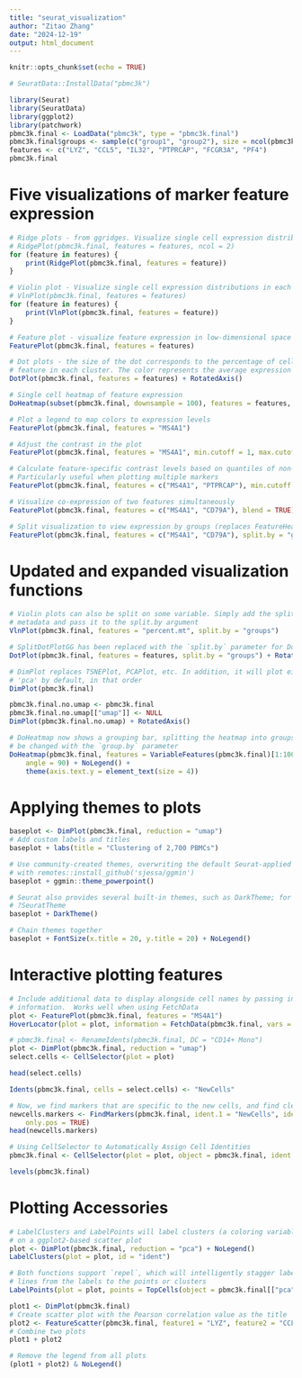 ```yaml
---
title: "seurat_visualization"
author: "Zitao Zhang"
date: "2024-12-19"
output: html_document
---
```


```r
knitr::opts_chunk$set(echo = TRUE)
```

```r
# SeuratData::InstallData("pbmc3k")
```

```r
library(Seurat)
library(SeuratData)
library(ggplot2)
library(patchwork)
pbmc3k.final <- LoadData("pbmc3k", type = "pbmc3k.final")
pbmc3k.final$groups <- sample(c("group1", "group2"), size = ncol(pbmc3k.final), replace = TRUE)
features <- c("LYZ", "CCL5", "IL32", "PTPRCAP", "FCGR3A", "PF4")
pbmc3k.final
```

# Five visualizations of marker feature expression

```r
# Ridge plots - from ggridges. Visualize single cell expression distributions in each cluster
# RidgePlot(pbmc3k.final, features = features, ncol = 2)
for (feature in features) {
    print(RidgePlot(pbmc3k.final, features = feature))
}
```

```r
# Violin plot - Visualize single cell expression distributions in each cluster
# VlnPlot(pbmc3k.final, features = features)
for (feature in features) {
    print(VlnPlot(pbmc3k.final, features = feature))
}
```

```r
# Feature plot - visualize feature expression in low-dimensional space
FeaturePlot(pbmc3k.final, features = features)
```

```r
# Dot plots - the size of the dot corresponds to the percentage of cells expressing the
# feature in each cluster. The color represents the average expression level
DotPlot(pbmc3k.final, features = features) + RotatedAxis()
```

```r
# Single cell heatmap of feature expression
DoHeatmap(subset(pbmc3k.final, downsample = 100), features = features, size = 3)
```

```r
# Plot a legend to map colors to expression levels
FeaturePlot(pbmc3k.final, features = "MS4A1")
```

```r
# Adjust the contrast in the plot
FeaturePlot(pbmc3k.final, features = "MS4A1", min.cutoff = 1, max.cutoff = 3)
```

```r
# Calculate feature-specific contrast levels based on quantiles of non-zero expression.
# Particularly useful when plotting multiple markers
FeaturePlot(pbmc3k.final, features = c("MS4A1", "PTPRCAP"), min.cutoff = "q10", max.cutoff = "q90")
```

```r
# Visualize co-expression of two features simultaneously
FeaturePlot(pbmc3k.final, features = c("MS4A1", "CD79A"), blend = TRUE)
```

```r
# Split visualization to view expression by groups (replaces FeatureHeatmap)
FeaturePlot(pbmc3k.final, features = c("MS4A1", "CD79A"), split.by = "groups")
```
# Updated and expanded visualization functions

```r
# Violin plots can also be split on some variable. Simply add the splitting variable to object
# metadata and pass it to the split.by argument
VlnPlot(pbmc3k.final, features = "percent.mt", split.by = "groups")
```

```r
# SplitDotPlotGG has been replaced with the `split.by` parameter for DotPlot
DotPlot(pbmc3k.final, features = features, split.by = "groups") + RotatedAxis()
```

```r
# DimPlot replaces TSNEPlot, PCAPlot, etc. In addition, it will plot either 'umap', 'tsne', or
# 'pca' by default, in that order
DimPlot(pbmc3k.final)
```

```r
pbmc3k.final.no.umap <- pbmc3k.final
pbmc3k.final.no.umap[["umap"]] <- NULL
DimPlot(pbmc3k.final.no.umap) + RotatedAxis()
```

```r
# DoHeatmap now shows a grouping bar, splitting the heatmap into groups or clusters. This can
# be changed with the `group.by` parameter
DoHeatmap(pbmc3k.final, features = VariableFeatures(pbmc3k.final)[1:100], cells = 1:500, size = 4,
    angle = 90) + NoLegend() +
    theme(axis.text.y = element_text(size = 4))
```

# Applying themes to plots

```r
baseplot <- DimPlot(pbmc3k.final, reduction = "umap")
# Add custom labels and titles
baseplot + labs(title = "Clustering of 2,700 PBMCs")
```

```r
# Use community-created themes, overwriting the default Seurat-applied theme Install ggmin
# with remotes::install_github('sjessa/ggmin')
baseplot + ggmin::theme_powerpoint()
```

```r
# Seurat also provides several built-in themes, such as DarkTheme; for more details see
# ?SeuratTheme
baseplot + DarkTheme()
```

```r
# Chain themes together
baseplot + FontSize(x.title = 20, y.title = 20) + NoLegend()
```

# Interactive plotting features

```r
# Include additional data to display alongside cell names by passing in a data frame of
# information.  Works well when using FetchData
plot <- FeaturePlot(pbmc3k.final, features = "MS4A1")
HoverLocator(plot = plot, information = FetchData(pbmc3k.final, vars = c("ident", "PC_1", "nFeature_RNA")))
```

```r
# pbmc3k.final <- RenameIdents(pbmc3k.final, DC = "CD14+ Mono")
plot <- DimPlot(pbmc3k.final, reduction = "umap")
select.cells <- CellSelector(plot = plot)
```

```r
head(select.cells)
```

```r
Idents(pbmc3k.final, cells = select.cells) <- "NewCells"

# Now, we find markers that are specific to the new cells, and find clear DC markers
newcells.markers <- FindMarkers(pbmc3k.final, ident.1 = "NewCells", ident.2 = "CD14+ Mono", min.diff.pct = 0.3,
    only.pos = TRUE)
head(newcells.markers)
```

```r
# Using CellSelector to Automatically Assign Cell Identities
pbmc3k.final <- CellSelector(plot = plot, object = pbmc3k.final, ident = "selected")
```

```r
levels(pbmc3k.final)
```

# Plotting Accessories

```r
# LabelClusters and LabelPoints will label clusters (a coloring variable) or individual points
# on a ggplot2-based scatter plot
plot <- DimPlot(pbmc3k.final, reduction = "pca") + NoLegend()
LabelClusters(plot = plot, id = "ident")
```

```r
# Both functions support `repel`, which will intelligently stagger labels and draw connecting
# lines from the labels to the points or clusters
LabelPoints(plot = plot, points = TopCells(object = pbmc3k.final[["pca"]]), repel = TRUE, max.overlaps = 25)
```

```r
plot1 <- DimPlot(pbmc3k.final)
# Create scatter plot with the Pearson correlation value as the title
plot2 <- FeatureScatter(pbmc3k.final, feature1 = "LYZ", feature2 = "CCL5")
# Combine two plots
plot1 + plot2
```

```r
# Remove the legend from all plots
(plot1 + plot2) & NoLegend()
```
































